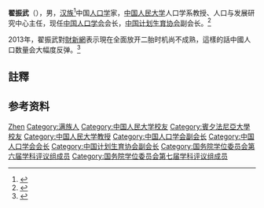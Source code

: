 '''翟振武'''（{{bd|1954年|2月|}}），男，[[汉族|汉族]]<ref>{{Cite web|title=现任领导-中国计划生育协会|url=https://www.chinafpa.org.cn/jgsz/ldxx/xrld/201605/t20160520_11336.html|accessdate=2021-11-03|work=中国计划生育协会}}</ref>{{备注|1=有争议，另一说为[[满族|满族]]<ref>{{Cite web|title=翟振武_中国工程科技知识中心|url=http://www.ckcest.cn/default/es3/detail/1000/dw_expert_2020_merge/296519db74be445195cfefc5e4351ff6|accessdate=2021-11-03|work=中国工程科技知识中心}}</ref>。}}中国[[人口学|人口学]]家，[[中国人民大学|中国人民大学]]人口学系教授、人口与发展研究中心主任，现任[[中国人口学会|中国人口学会]]会长，[[中国计划生育协会|中国计划生育协会]]副会长。<ref>{{Cite web|title=中国人口学会第九届理事会会长 翟振武|url=https://www.cpaw.org.cn/article/?id=148|accessdate=2021-01-11|work=中国人口学会网}}</ref>

2013年，翟振武對[[財新網|財新網]]表示現在全面放开二胎时机尚不成熟，這樣的話中國人口数量会大幅度反弹。<ref>{{cite news |title=翟振武：应逐步平稳实现放开二胎 2013年03月14日 09:34 来源于 财新网 |url=https://china.caixin.com/2013-03-14/100501235.html}}</ref>
==註釋==
{{noteFoot|iger=}}

== 参考资料 ==
{{reflist}}

{{国务院学位委员会第六届学科评议组/社会学}}
{{国务院学位委员会第七届学科评议组/社会学}}
{{Navboxes
| title  = 翟振武在[[中国人口学会|中国人口学会]]的职务
| list1  =
{{中国人口学会第六届理事会}}
{{中国人口学会第七届理事会}}
{{中国人口学会第八届理事会}}
{{中国人口学会第九届理事会}}
}}

{{Authority control}}
{{DEFAULTSORT:Zhai翟}}
[[Category:翟姓|Zhen]]
[[Category:满族人|Category:满族人]]
[[Category:中国人民大学校友|Category:中国人民大学校友]]
[[Category:賓夕法尼亞大學校友|Category:賓夕法尼亞大學校友]]
[[Category:中国人民大学教授|Category:中国人民大学教授]]
[[Category:中国人口学会副会长|Category:中国人口学会副会长]]
[[Category:中国人口学会会长|Category:中国人口学会会长]]
[[Category:中国计划生育协会副会长|Category:中国计划生育协会副会长]]
[[Category:国务院学位委员会第六届学科评议组成员|Category:国务院学位委员会第六届学科评议组成员]]
[[Category:国务院学位委员会第七届学科评议组成员|Category:国务院学位委员会第七届学科评议组成员]]

{{中国人物小作品}}